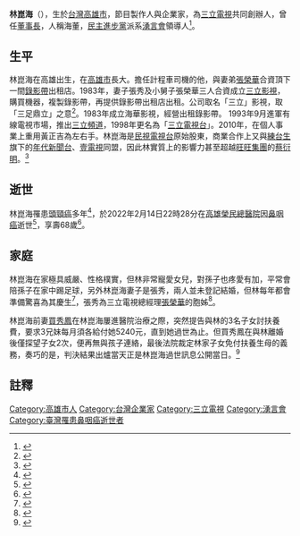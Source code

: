 
{{Multiple issues|
{{Copy edit|time=2021-09-17T07:31:38+00:00}}
{{Refimprove|time=2022-03-09T01:31:00+00:00}}
{{Citation style|time=2021-09-17T07:31:38+00:00}}
}}
{{Infobox person
| name          = 林崑海
| image         = 
| alt           = 
| caption       = 
| birth_name    = 
| birth_date    = {{Birth date|1954|2|10|df=yes}}
| birth_place   = {{ROC|臺灣省}}[[高雄市_(省轄市)|高雄市]]
| death_date    = {{Death date and age|2022|2|14|1954|2|10|df=yes}}
| death_place   = {{TWN}}[[高雄市|高雄市]][[左營區|左營區]][[高雄榮民總醫院|高雄榮民總醫院]]
| resting_place = {{TWN}}[[高雄市|高雄市]][[內門區|內門區]]全安泰墓園
| nationality   = {{ROC}}
| party = 
| other_names   = 
| occupation    = 企業家
| years_active  = 1983年－2022年
| known_for     = [[三立電視|三立電視]]共同創辦人兼[[董事長|董事長]]
| notable_works = 
}}
'''林崑海'''（{{bd|1954年|2月10日|2022年|2月14日|catIdx=Lin}}），生於[[台灣|台灣]][[高雄市|高雄市]]，節目製作人與企業家，為[[三立電視|三立電視]]共同創辦人，曾任[[董事長|董事長]]，人稱海董，[[民主進步黨|民主進步黨]]派系[[湧言文化基金會|湧言會]]領導人<ref>{{cite news|title=林崑海辭世 湧言會面臨權力重組|url=https://news.ltn.com.tw/news/politics/paper/1500821 |language=zh-tw |author=楊淳卉、葛祐豪、王榮祥 |publisher=自由新聞網 |date=2022-02-16 |accessdate=2022-02-16 }}</ref>。

== 生平 ==
林崑海在高雄出生，在[[高雄市|高雄市]]長大。擔任計程車司機的他，與妻弟[[張榮華|張榮華]]合資頂下一間[[錄影帶|錄影帶]]出租店。1983年，妻子張秀及小舅子張榮華三人合資成立[[三立影視|三立影視]]，購買機器，複製錄影帶，再提供錄影帶出租店出租。公司取名「三立」影視，取「三足鼎立」之意<ref>{{cite news|author1=陳慧貞、易慧慈、高嘉和|title=路線不同 三足鼎立變兩派角力|url=http://news.ltn.com.tw/news/focus/paper/586563|accessdate=2016-07-19|agency=[[自由時報|自由時報]]|date=2012-05-25|archive-date=2019-11-29|archive-url=https://web.archive.org/web/20191129123548/https://news.ltn.com.tw/news/focus/paper/586563|dead-url=no}}</ref>。1983年成立海華影視，經營出租錄影帶。
1993年9月進軍有線電視市場，推出[[三立頻道|三立頻道]]，1998年更名為「[[三立電視台|三立電視台]]」。2010年，在個人事業上重用黃正吉為左右手。林崑海是[[民間全民電視公司|民視電視台]]原始股東，商業合作上又與[[練台生|練台生]]旗下的[[年代新聞台|年代新聞台]]、[[壹電視|壹電視]]同盟，因此林實質上的影響力甚至超越[[旺旺集團|旺旺集團]]的[[蔡衍明|蔡衍明]]。<ref>{{Cite web|title=歷史新新聞．林崑海紀實》該戰就戰 從秀場老闆、媒體帝王戰到執政黨派系領導人-新新聞|url=https://new7.storm.mg/article/4195595|access-date=2022-05-31|last=Storm.mg|work=new7.storm.mg|language=zh-TW}}</ref>

== 逝世 ==
林崑海罹患[[頭頸癌|頭頸癌]]多年<ref>{{Cite news|url=https://www.businesstoday.com.tw/article/category/183027/post/202202120004/|title=70歲三立董事長林崑海辭世／頭頸癌末選擇不開刀…|author=翁申霖|work=[[今周刊|今周刊]]|publisher=今周刊文化事業股份有限公司|date=2022-02-15|accessdate=2022-05-31|language=zh-tw}}</ref>，於2022年2月14日22時28分在[[高雄榮民總醫院|高雄榮民總醫院]]因[[鼻咽癌|鼻咽癌]]逝世<ref>{{Cite news|url=https://ent.ltn.com.tw/news/breakingnews/3862544|title=海董癌逝 張榮華接任三立董事長|author=鍾智凱|work=[[自由時報|自由時報]]|publisher=自由時報|date=2022-03-17|accessdate=2022-05-31|language=zh-tw}}</ref>，享壽68歲<ref>{{cite news|title=「三立海董」林崑海人生謝幕 錄影帶事業奠定海派帝國 懷抱政治夢 |url=https://udn.com/news/story/7314/6098660 |language=zh-tw |author=王慧瑛、林保光、徐白櫻、張議晨、林巧璉 |publisher=聯合新聞網 |date=2022-02-15 |accessdate=2022-02-15 }}</ref>。

== 家庭 ==
林崑海在家極具威嚴、性格樸實，但林非常寵愛女兒，對孫子也疼愛有加，平常會陪孫子在家中踢足球，另外林崑海妻子是張秀，兩人並未登記結婚，但林每年都會準備驚喜為其慶生<ref>{{Cite news|url=https://www.setn.com/News.aspx?NewsID=1076957|title=從計程車司機到影視霸主　緬懷「海董」林崑海|author=李艾庭|work=[[SETN三立新聞網|SETN三立新聞網]]|publisher=三立新聞台|date=2022-02-26|accessdate=2022-05-31|language=zh-tw}}</ref>，張秀為三立電視總經理[[張榮華|張榮華]]的胞姊<ref>{{cite news|title=老婆只是親密愛人　林崑海婚姻路起底 |url=https://tw.appledaily.com/local/20170706/GO5U4OKQI5PGTXGOPQY7G5VJE4/ |language=zh-tw |author= |publisher= 蘋果日報 |date=2017-07-06 |accessdate=2022-02-15 }}</ref>。

林崑海前妻[[買秀鳳|買秀鳳]]在林崑海屢進醫院治療之際，突然提告與林的3名子女討扶養費，要求3兄妹每月須各給付她5240元，直到她過世為止。但買秀鳳在與林離婚後僅探望子女2次，便再無與孩子連絡，最後法院裁定林家子女免付扶養生母的義務，奏巧的是，判決結果出爐當天正是林崑海過世訊息公開當日。<ref>{{Cite news|url=https://rwnews.tw/Article/Detail/3736|title=「海董」林崑海病榻彌留時　驚傳前妻現身告3子女討扶養費|author=賴心瑩|work=[[《菱傳媒》RWnews|《菱傳媒》RWnews]]|publisher=菱傳媒|date=2022-05-16|accessdate=2022-05-31|language=zh-tw}}</ref>

== 註釋 ==
{{reflist}}

{{Authority control}}

[[Category:高雄市人|Category:高雄市人]]
[[Category:台灣企業家|Category:台灣企業家]]
[[Category:三立電視|Category:三立電視]]
[[Category:湧言會|Category:湧言會]]
[[Category:臺灣罹患鼻咽癌逝世者|Category:臺灣罹患鼻咽癌逝世者]]